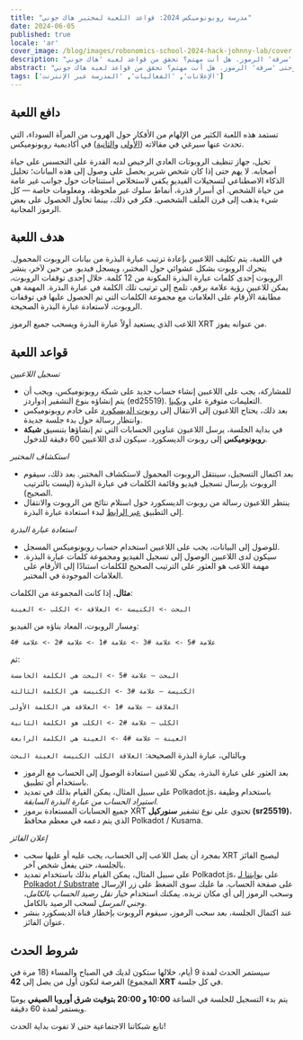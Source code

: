 ```yaml
---
title: "مدرسة روبونوميكس 2024: قواعد اللعبة لمختبر هاك جوني"
date: 2024-06-05
published: true
locale: 'ar'
cover_image: /blog/images/robonomics-school-2024-hack-johnny-lab/cover.jpeg
description: "في الأيام القادمة، سنطلق مهمة عملية لمدرسة روبونوميكس 2024، حيث ستتمكن من الشعور وكأنك مخترق خصوصية حقيقي وحتى 'سرقة' الرموز. هل أنت مهتم؟ تحقق من قواعد لعبة 'هاك جوني'!"
abstract: "في الأيام القادمة، سنطلق مهمة عملية لمدرسة روبونوميكس 2024، حيث ستتمكن من الشعور وكأنك مخترق خصوصية حقيقي وحتى 'سرقة' الرموز. هل أنت مهتم؟ تحقق من قواعد لعبة هاك جوني!"
tags: ['الإعلانات', 'الفعاليات', 'المدرسة عبر الإنترنت']
---
```



## دافع اللعبة

تستمد هذه اللعبة الكثير من الإلهام من الأفكار حول الهروب من المرآة السوداء، التي تحدث عنها سيرغي في مقالاته ([الأولى](https://robonomics.academy/en/learn/escape-from-black-mirror/overview/) و[الثانية](https://robonomics.academy/en/learn/school-2024-iot-vs-ai/overview/)) في أكاديمية روبونوميكس.

تخيل، جهاز تنظيف الروبوتات العادي الرخيص لديه القدرة على التجسس على حياة أصحابه. لا يهم حتى إذا كان شخص شرير يحصل على وصول إلى هذه البيانات؛ تحليل الذكاء الاصطناعي لتسجيلات الفيديو يكفي لاستخلاص استنتاجات حول جوانب غير عامة من حياة الشخص. أي أسرار قذرة، أنماط سلوك غير ملحوظة، ومعلومات خاصة — كل شيء يذهب إلى فرن الملف الشخصي. فكر في ذلك، بينما تحاول الحصول على بعض الرموز المجانية.

## هدف اللعبة

في اللعبة، يتم تكليف اللاعبين بإعادة ترتيب عبارة البذرة من بيانات الروبوت المحمول. يتحرك الروبوت بشكل عشوائي حول المختبر، ويسجل فيديو. من حين لآخر، ينشر الروبوت إحدى كلمات عبارة البذرة المكونة من 12 كلمة. خلال إحدى توقفات الروبوت، يمكن للاعبين رؤية علامة برقم، تلمح إلى ترتيب تلك الكلمة في عبارة البذرة. المهمة هي مطابقة الأرقام على العلامات مع مجموعة الكلمات التي تم الحصول عليها في توقفات الروبوت، لاستعادة عبارة البذرة الصحيحة.

اللاعب الذي يستعيد أولاً عبارة البذرة ويسحب جميع الرموز XRT من عنوانه يفوز.

## قواعد اللعبة

*تسجيل اللاعبين*

- للمشاركة، يجب على اللاعبين إنشاء حساب جديد على شبكة روبونوميكس، ويجب أن يتم إنشاؤه بنوع التشفير إدواردز (ed25519). التعليمات متوفرة على [ويكينا](https://wiki.robonomics.network/docs/create-account-in-dapp/).
- بعد ذلك، يحتاج اللاعبون إلى الانتقال إلى [روبوت الديسكورد](https://discordapp.com/channels/803947358492557312/1245395009964871772) على خادم روبونوميكس وانتظار رسالة حول بدء جلسة جديدة.
- في بداية الجلسة، يرسل اللاعبون عناوين الحسابات التي تم إنشاؤها بتنسيق **شبكة روبونوميكس** إلى روبوت الديسكورد. سيكون لدى اللاعبين 60 دقيقة للدخول.

*استكشاف المختبر*

- بعد اكتمال التسجيل، سينتقل الروبوت المحمول لاستكشاف المختبر. بعد ذلك، سيقوم الروبوت بإرسال تسجيل فيديو وقائمة الكلمات في عبارة البذرة (ليست بالترتيب الصحيح).
- ينتظر اللاعبون رسالة من روبوت الديسكورد حول استلام نتائج من الروبوت والانتقال إلى التطبيق [عبر الرابط](https://robonomics.academy/en/demoapps/johnnyb-lab/) لبدء استعادة عبارة البذرة.

*استعادة عبارة البذرة*

- للوصول إلى البيانات، يجب على اللاعبين استخدام حساب روبونوميكس المسجل.
- سيكون لدى اللاعبين الوصول إلى تسجيل الفيديو ومجموعة كلمات عبارة البذرة. مهمة اللاعب هو العثور على الترتيب الصحيح للكلمات استنادًا إلى الأرقام على العلامات الموجودة في المختبر.

<TextCard alignContent="left">

**مثال.** إذا كانت المجموعة من الكلمات:

`البحث -> الكنيسة -> العلاقة -> الكلب -> العينة`

ومسار الروبوت، المعاد بناؤه من الفيديو:

`علامة #5 -> علامة #3 -> علامة #1 -> علامة #2 -> علامة #4`

ثم:

`البحث — علامة #5 -> البحث هي الكلمة الخامسة`

`الكنيسة — علامة #3 -> الكنيسة هي الكلمة الثالثة`

`العلاقة — علامة #1 -> العلاقة هي الكلمة الأولى`

`الكلب — علامة #2 -> الكلب هو الكلمة الثانية`

`العينة — علامة #4 -> العينة هي الكلمة الرابعة`

وبالتالي، عبارة البذرة الصحيحة: `العلاقة الكلب الكنيسة العينة البحث`

</TextCard>


- بعد العثور على عبارة البذرة، يمكن للاعبين استعادة الوصول إلى الحساب مع الرموز باستخدام أي تطبيق.
- على سبيل المثال، يمكن القيام بذلك في تمديد Polkadot.js، باستخدام وظيفة *استيراد الحساب من عبارة البذرة السابقة*.
- جميع الحسابات المستعادة برموز XRT تحتوي على نوع تشفير **سنوركيل (sr25519)**، الذي يتم دعمه في معظم محافظ Polkadot / Kusama.

*إعلان الفائز*

- بمجرد أن يصل اللاعب إلى الحساب، يجب عليه أو عليها سحب XRT ليصبح الفائز بالجلسة، حتى يفعل شخص آخر.
- على سبيل المثال، يمكن القيام بذلك باستخدام تمديد Polkadot.js، على [بوابتنا لـ Polkadot / Substrate](https://polkadot.js.org/apps/?rpc=wss%3A%2F%2Fkusama.rpc.robonomics.network%2F#/accounts) على صفحة الحساب. ما عليك سوى الضغط على زر الإرسال وسحب الرموز إلى أي مكان تريده. يمكنك استخدام خيار *نقل رصيد الحساب بالكامل، وجني المرسل* لسحب الرصيد بالكامل.
- عند اكتمال الجلسة، بعد سحب الرموز، سيقوم الروبوت بإخطار قناة الديسكورد بنشر عنوان الفائز.

## شروط الحدث

سيستمر الحدث لمدة 9 أيام، خلالها ستكون لديك في الصباح والمساء (18 مرة في المجموع) الفرصة لتكون أول من يصل إلى **42 XRT** في كل جلسة.

يتم بدء التسجيل للجلسة في الساعة **10:00 و 20:00 بتوقيت شرق أوروبا الصيفي** يوميًا ويستمر لمدة 60 دقيقة.

تابع شبكاتنا الاجتماعية حتى لا تفوت بداية الحدث!